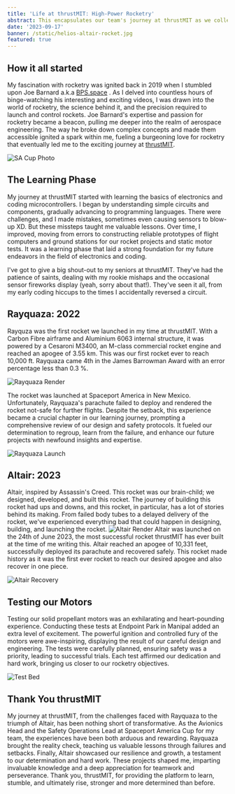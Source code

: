 ```yaml
---
title: 'Life at thrustMIT: High-Power Rocketry'
abstract: This encapsulates our team's journey at thrustMIT as we collectively embrace rocketry engineering, teamwork, and innovation, epitomizing our commitment to pushing the boundaries of aerospace technology.
date: '2023-09-17'
banner: /static/helios-altair-rocket.jpg
featured: true
---
```


## How it all started

My fascination with rocketry was ignited back in 2019 when I stumbled upon Joe Barnard a.k.a [BPS.space](https://www.youtube.com/@BPSspace) . As I delved into countless hours of binge-watching his interesting and exciting videos, I was drawn into the world of rocketry, the science behind it, and the precision required to launch and control rockets. Joe Barnard's expertise and passion for rocketry became a beacon, pulling me deeper into the realm of aerospace engineering. The way he broke down complex concepts and made them accessible ignited a spark within me, fueling a burgeoning love for rocketry that eventually led me to the exciting journey at [thrustMIT](https://thrustmit.in).

![SA Cup Photo](/static/sac-1.png)

## The Learning Phase

My journey at thrustMIT started with learning the basics of electronics and coding microcontrollers. I began by understanding simple circuits and components, gradually advancing to programming languages. There were challenges, and I made mistakes, sometimes even causing sensors to blow-up XD. But these missteps taught me valuable lessons. Over time, I improved, moving from errors to constructing reliable prototypes of flight computers and ground stations for our rocket projects and static motor tests. It was a learning phase that laid a strong foundation for my future endeavors in the field of electronics and coding.

I've got to give a big shout-out to my seniors at thrustMIT. They've had the patience of saints, dealing with my rookie mishaps and the occasional sensor fireworks display (yeah, sorry about that!). They've seen it all, from my early coding hiccups to the times I accidentally reversed a circuit.

## Rayquaza: 2022

Rayquza was the first rocket we launched in my time at thrustMIT. With a Carbon Fibre airframe and Aluminium 6063 internal structure, it was powered by a Cesaroni M3400, an M-class commercial rocket engine and reached an apogee of 3.55 km. This was our first rocket ever to reach 10,000 ft. Rayquaza came 4th in the James Barrowman Award with an error percentage less than 0.3 %.

![Rayquaza Render](/static/rayquaza.png)

The rocket was launched at Spaceport America in New Mexico. Unfortunately, Rayquaza's parachute failed to deploy and rendered the rocket not-safe for further flights. Despite the setback, this experience became a crucial chapter in our learning journey, prompting a comprehensive review of our design and safety protocols. It fueled our determination to regroup, learn from the failure, and enhance our future projects with newfound insights and expertise.

![Rayquaza Launch](/static/rayquaza-launch.png)

## Altair: 2023

Altair, inspired by Assassin's Creed. This rocket was our brain-child; we designed, developed, and built this rocket. The journey of building this rocket had ups and downs, and this rocket, in particular, has a lot of stories behind its making. From failed body tubes to a delayed delivery of the rocket, we've experienced everything bad that could happen in designing, building, and launching the rocket.
![Altair Render](/static/altair.png)
Altair was launched on the 24th of June 2023, the most successful rocket thrustMIT has ever built at the time of me writing this. Altair reached an apogee of 10,331 feet, successfully deployed its parachute and recovered safely. This rocket made history as it was the first ever rocket to reach our desired apogee and also recover in one piece.

![Altair Recovery](/static/altair-collage.png)

## Testing our Motors

Testing our solid propellant motors was an exhilarating and heart-pounding experience. Conducting these tests at Endpoint Park in Manipal added an extra level of excitement. The powerful ignition and controlled fury of the motors were awe-inspiring, displaying the result of our careful design and engineering. The tests were carefully planned, ensuring safety was a priority, leading to successful trials. Each test affirmed our dedication and hard work, bringing us closer to our rocketry objectives.

![Test Bed](/static/test-bed.jpg)

## Thank You thrustMIT

My journey at thrustMIT, from the challenges faced with Rayquaza to the triumph of Altair, has been nothing short of transformative. As the Avionics Head and the Safety Operations Lead at Spaceport America Cup for my team, the experiences have been both arduous and rewarding. Rayquaza brought the reality check, teaching us valuable lessons through failures and setbacks. Finally, Altair showcased our resilience and growth, a testament to our determination and hard work. These projects shaped me, imparting invaluable knowledge and a deep appreciation for teamwork and perseverance. Thank you, thrustMIT, for providing the platform to learn, stumble, and ultimately rise, stronger and more determined than before.

